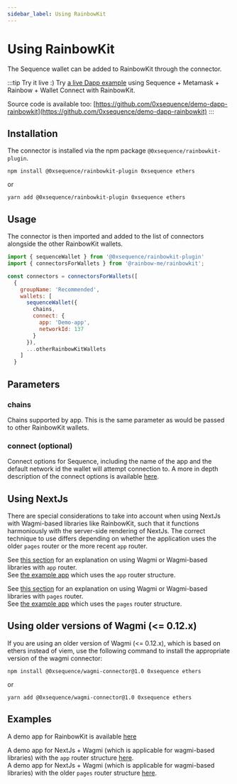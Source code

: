 ```yaml
---
sidebar_label: Using RainbowKit
---
```


# Using RainbowKit

The Sequence wallet can be added to RainbowKit through the connector.

:::tip Try it live :)
Try [a live Dapp example](https://0xsequence.github.io/demo-dapp-rainbowkit/) using Sequence + Metamask + Rainbow + Wallet Connect with RainbowKit.

Source code is available too: [https://github.com/0xsequence/demo-dapp-rainbowkit](https://github.com/0xsequence/demo-dapp-rainbowkit)
:::


## Installation

The connector is installed via the npm package `@0xsequence/rainbowkit-plugin`.

```shell
npm install @0xsequence/rainbowkit-plugin 0xsequence ethers
```
or
```shell
yarn add @0xsequence/rainbowkit-plugin 0xsequence ethers
```

## Usage

The connector is then imported and added to the list of connectors alongside the other RainbowKit wallets.

```js
import { sequenceWallet } from '@0xsequence/rainbowkit-plugin'
import { connectorsForWallets } from '@rainbow-me/rainbowkit';

const connectors = connectorsForWallets([
  {
    groupName: 'Recommended',
    wallets: [
      sequenceWallet({
        chains,
        connect: {
          app: 'Demo-app',
          networkId: 137
        }
      }),
      ...otherRainbowKitWallets
    ]
  }

```

## Parameters

### chains
Chains supported by app. This is the same parameter as would be passed to other RainbowKit wallets.

### connect (optional)
Connect options for Sequence, including the name of the app and the default network id the wallet will attempt connection to.
A more in depth description of the connect options is available [here](/wallet/guides/connect-wallet#wallet-login-and-connect-options).

## Using NextJs
There are special considerations to take into account when using NextJs with Wagmi-based libraries like RainbowKit, such that it functions harmoniously with the server-side rendering of NextJs.
The correct technique to use differs depending on whether the application uses the older `pages` router or the more recent `app` router.

See [this section](https://docs.sequence.xyz/wallet/connectors/FAQ/#how-do-i-use-a-wallet-library-and-connector-with-nextjs-using-the-app-directory-version-13-and-above-only) for an explanation on using Wagmi or Wagmi-based libraries with `app` router.  
See [the example app](https://github.com/0xsequence/demo-dapp-wagmi-next/tree/use-client-method) which uses the `app` router structure.  

See [this section](https://docs.sequence.xyz/wallet/connectors/FAQ/#how-do-i-use-a-wallet-library-and-connector-with-nextjs-using-the-pages-directory-all-versions-of-nextjs) for an explanation on using Wagmi or Wagmi-based libraries with `pages` router.  
See [the example app](https://github.com/0xsequence/demo-dapp-wagmi-next/tree/mount-hook) which uses the `pages` router structure.  

## Using older versions of Wagmi (<= 0.12.x)
If you are using an older version of Wagmi (<= 0.12.x), which is based on ethers instead of viem, use the following command to install the appropriate version of the wagmi connector:

```shell
npm install @0xsequence/wagmi-connector@1.0 0xsequence ethers
```
or
```shell
yarn add @0xsequence/wagmi-connector@1.0 0xsequence ethers
```

## Examples

A demo app for RainbowKit is available [here](https://github.com/0xsequence/demo-dapp-rainbowkit)

A demo app for NextJs + Wagmi (which is applicable for wagmi-based libraries) with the `app` router structure [here](https://github.com/0xsequence/demo-dapp-wagmi-next/tree/use-client-method).  
A demo app for NextJs + Wagmi (which is applicable for wagmi-based libraries) with the older `pages` router structure [here](https://github.com/0xsequence/demo-dapp-wagmi-next/tree/mount-hook).   
